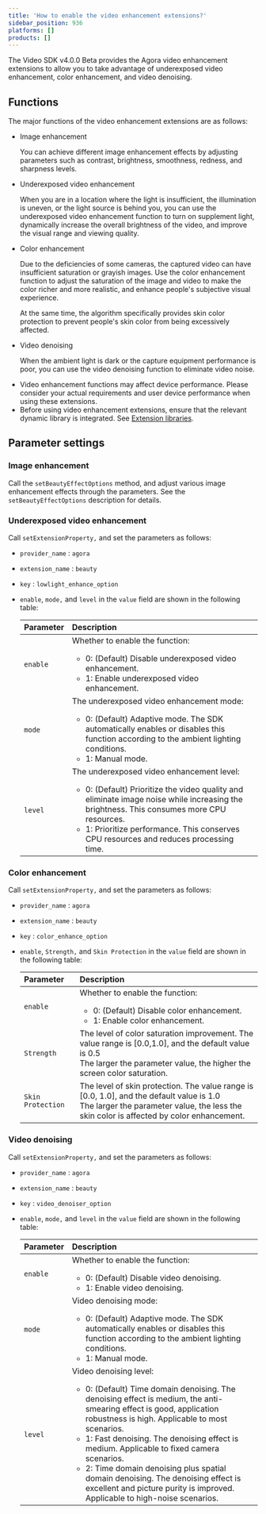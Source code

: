 ```yaml
---
title: 'How to enable the video enhancement extensions?'
sidebar_position: 936
platforms: []
products: []
---
```



The Video SDK v4.0.0 Beta provides the Agora video enhancement extensions to allow you to take advantage of underexposed video enhancement, color enhancement, and video denoising.

## Functions

The major functions of the video enhancement extensions are as follows:

- Image enhancement

  You can achieve different image enhancement effects by adjusting parameters such as contrast, brightness, smoothness, redness, and sharpness levels.

- Underexposed video enhancement

  When you are in a location where the light is insufficient, the illumination is uneven, or the light source is behind you, you can use the underexposed video enhancement function to turn on supplement light, dynamically increase the overall brightness of the video, and improve the visual range and viewing quality.

- Color enhancement

  Due to the deficiencies of some cameras, the captured video can have insufficient saturation or grayish images. Use the color enhancement function to adjust the saturation of the image and video to make the color richer and more realistic, and enhance people's subjective visual experience.

  At the same time, the algorithm specifically provides skin color protection to prevent people's skin color from being excessively affected.

- Video denoising

  When the ambient light is dark or the capture equipment performance is poor, you can use the video denoising function to eliminate video noise.

<div class="alert info">

- Video enhancement functions may affect device performance. Please consider your actual requirements and user device performance when using these extensions.
- Before using video enhancement extensions, ensure that the relevant dynamic library is integrated. See [Extension libraries](./faq/reduce_app_size_ng).

</div>

## Parameter settings

### **Image enhancement**

Call the `setBeautyEffectOptions` method, and adjust various image enhancement effects through the parameters. See the `setBeautyEffectOptions` description for details.

### Underexposed video enhancement

Call `setExtensionProperty,` and set the parameters as follows:

- `provider_name` : `agora`

- `extension_name` : `beauty`

- `key` : `lowlight_enhance_option`

- `enable`, `mode,` and `level` in the `value` field are shown in the following table:

  | Parameter | Description                                                                                                                                                                                                                                                                                     |
  | :-------- | :---------------------------------------------------------------------------------------------------------------------------------------------------------------------------------------------------------------------------------------------------------------------------------------------- |
  | `enable`  | Whether to enable the function: <ul><li>0: (Default) Disable underexposed video enhancement.</li><li>1: Enable underexposed video enhancement.</li></ul>                                                                                                                                        |
  | `mode`    | The underexposed video enhancement mode: <ul><li>0: (Default) Adaptive mode. The SDK automatically enables or disables this function according to the ambient lighting conditions.</li><li>1: Manual mode.</li></ul>                                                                            |
  | `level`   | The underexposed video enhancement level: <ul><li>0: (Default) Prioritize the video quality and eliminate image noise while increasing the brightness. This consumes more CPU resources.</li><li>1: Prioritize performance. This conserves CPU resources and reduces processing time.</li></ul> |

### Color enhancement

Call `setExtensionProperty,` and set the parameters as follows:

- `provider_name` : `agora`

- `extension_name` : `beauty`

- `key` : `color_enhance_option`

- `enable`, `Strength,` and `Skin Protection` in the `value` field are shown in the following table:

  | Parameter         | Description                                                                                                                                                                              |
  | :---------------- | :--------------------------------------------------------------------------------------------------------------------------------------------------------------------------------------- |
  | `enable`          | Whether to enable the function: <ul><li>0: (Default) Disable color enhancement.</li><li>1: Enable color enhancement.</li></ul>                                                           |
  | `Strength`        | The level of color saturation improvement. The value range is [0.0,1.0], and the default value is 0.5<br/> The larger the parameter value, the higher the screen color saturation.       |
  | `Skin Protection` | The level of skin protection. The value range is [0.0, 1.0], and the default value is 1.0<br/> The larger the parameter value, the less the skin color is affected by color enhancement. |

### Video denoising

Call `setExtensionProperty,` and set the parameters as follows:

- `provider_name` : `agora`

- `extension_name` : `beauty`

- `key` : `video_denoiser_option`

- `enable`, `mode,` and `level` in the `value` field are shown in the following table:

  | Parameter | Description                                                                                                                                                                                                                                                                                                                                                                                                                                                                         |
  | :-------- | :---------------------------------------------------------------------------------------------------------------------------------------------------------------------------------------------------------------------------------------------------------------------------------------------------------------------------------------------------------------------------------------------------------------------------------------------------------------------------------- |
  | `enable`  | Whether to enable the function: <ul><li>0: (Default) Disable video denoising.</li><li>1: Enable video denoising.</li></ul>                                                                                                                                                                                                                                                                                                                                                          |
  | `mode`    | Video denoising mode: <ul><li>0: (Default) Adaptive mode. The SDK automatically enables or disables this function according to the ambient lighting conditions.</li><li>1: Manual mode.</li></ul>                                                                                                                                                                                                                                                                                   |
  | `level`   | Video denoising level: <ul><li>0: (Default) Time domain denoising. The denoising effect is medium, the anti-smearing effect is good, application robustness is high. Applicable to most scenarios.</li><li>1: Fast denoising. The denoising effect is medium. Applicable to fixed camera scenarios.</li><li>2: Time domain denoising plus spatial domain denoising. The denoising effect is excellent and picture purity is improved. Applicable to high-noise scenarios.</li></ul> |
